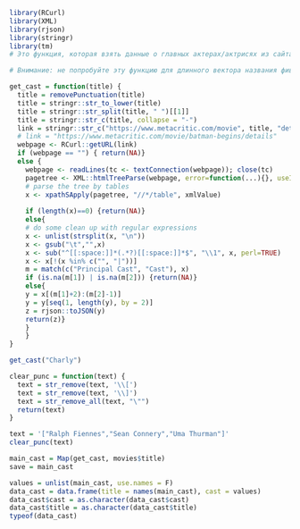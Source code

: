 ```r
library(RCurl)
library(XML)
library(rjson)
library(stringr)
library(tm)
# Это функция, которая взять данные о главных актерах/актрисях из сайта metacritic (https://www.metacritic.com/movie/batman-begins/details). Input: Название фиьлма, Output: главные актеры

# Внимание: не попробуйте эту функцию для длинного вектора названия фиьлмы. Потому что функция медленно работает (примерно 3 секунды за фильм), если длина вектор названия = 500, то время будет ~ 1500s ... Когда получится main_cast надо сохранить датафраме сразу (write.csv)

get_cast = function(title) {
  title = removePunctuation(title)
  title = stringr::str_to_lower(title)
  title = stringr::str_split(title, " ")[[1]]
  title = stringr::str_c(title, collapse = "-")
  link = stringr::str_c("https://www.metacritic.com/movie", title, "details", sep = "/")
  # link = "https://www.metacritic.com/movie/batman-begins/details"
  webpage <- RCurl::getURL(link)
  if (webpage == "") { return(NA)}
  else {
    webpage <- readLines(tc <- textConnection(webpage)); close(tc)
    pagetree <- XML::htmlTreeParse(webpage, error=function(...){}, useInternalNodes = TRUE)
    # parse the tree by tables
    x <- xpathSApply(pagetree, "//*/table", xmlValue)
    
    if (length(x)==0) {return(NA)}
    else{
    # do some clean up with regular expressions
    x <- unlist(strsplit(x, "\n"))
    x <- gsub("\t","",x)
    x <- sub("^[[:space:]]*(.*?)[[:space:]]*$", "\\1", x, perl=TRUE)
    x <- x[!(x %in% c("", "|"))]
    m = match(c("Principal Cast", "Cast"), x)
    if (is.na(m[1]) | is.na(m[2])) {return(NA)}
    else{
    y = x[(m[1]+2):(m[2]-1)]
    y = y[seq(1, length(y), by = 2)]
    z = rjson::toJSON(y)
    return(z)}
    }
    }
}

get_cast("Charly")
```

```r
clear_punc = function(text) {
  text = str_remove(text, '\\[')
  text = str_remove(text, '\\]')
  text = str_remove_all(text, "\"")
  return(text)
}

text = '["Ralph Fiennes","Sean Connery","Uma Thurman"]'
clear_punc(text)
```
```r
main_cast = Map(get_cast, movies$title)
save = main_cast
```

```r

values = unlist(main_cast, use.names = F)
data_cast = data.frame(title = names(main_cast), cast = values)
data_cast$cast = as.character(data_cast$cast)
data_cast$title = as.character(data_cast$title)
typeof(data_cast)

```



